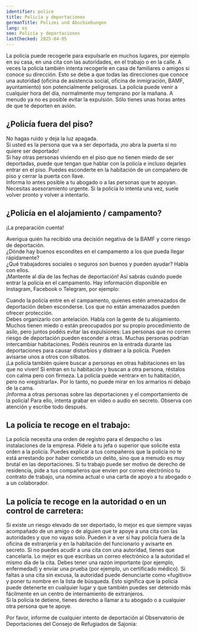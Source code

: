 ```yaml
---
identifier: police
title: Policía y deportaciones
germanTitle: Polizei und Abschiebungen
lang: es
seo: Policía y deportaciones
lastChecked: 2025-04-05
---
```



La policía puede recogerle para expulsarle en muchos lugares, por ejemplo en su casa, en una cita con las autoridades, en el trabajo o en la calle. 
A veces la policía también intenta recogerle en casa de familiares o amigos si conoce su dirección.
Esto se debe a que todas las direcciones que conoce una autoridad (oficina de asistencia social, oficina de inmigración, BAMF, ayuntamiento) son potencialmente peligrosas. 
La policía puede venir a cualquier hora del día, normalmente muy temprano por la mañana. A menudo ya no es posible evitar la expulsión. 
Sólo tienes unas horas antes de que te deporten en avión.

## ¿Policía fuera del piso?

No hagas ruido y deja la luz apagada. <br/>
Si usted es la persona que va a ser deportada, ¡no abra la puerta si no quiere ser deportado! <br/>
Si hay otras personas viviendo en el piso que no tienen miedo de ser deportadas, puede que tengan que hablar con la policía e incluso dejarles entrar en el piso. Puedes esconderte en la habitación de un compañero de piso y cerrar la puerta con llave. <br/>
Informa lo antes posible a tu abogado o a las personas que te apoyan. Necesitas asesoramiento urgente. Si la policía lo intenta una vez, suele volver pronto y volver a intentarlo.

## ¿Policía en el alojamiento / campamento?

¡La preparación cuenta!

Averigua quién ha recibido una decisión negativa de la BAMF y corre riesgo de deportación. <br/>
¿Dónde hay buenos escondites en el campamento a los que pueda llegar rápidamente? <br/>
¿Qué trabajadores sociales o seguros son buenos y pueden ayudar? Habla con ellos. <br/>
¡Mantente al día de las fechas de deportación! Así sabrás cuándo puede entrar la policía en el campamento. Hay información disponible en Instagram, Facebook o Telegram, por ejemplo: <address identifier="deportationalarm"></address>
Cuando la policía entre en el campamento, quienes estén amenazados de deportación deben esconderse. Los que no están amenazados pueden ofrecer protección. <br/>
Debes organizarlo con antelación. Habla con la gente de tu alojamiento. Muchos tienen miedo o están preocupados por su propio procedimiento de asilo, pero juntos podéis evitar las expulsiones: Las personas que no corren riesgo de deportación pueden esconder a otras. Muchas personas podrían intercambiar habitaciones. Podéis reuniros en la entrada durante las deportaciones para causar disturbios y distraer a la policía. Pueden avisarse unos a otros con silbatos. <br/>
¡La policía también quiere buscar a personas en otras habitaciones en las que no viven! Si entran en tu habitación y buscan a otra persona, réstalos con calma pero con firmeza. La policía puede «entrar» en tu habitación, pero no «registrarla». Por lo tanto, no puede mirar en los armarios ni debajo de la cama. <br/>
¡Informa a otras personas sobre las deportaciones y el comportamiento de la policía! Para ello, intenta grabar en vídeo o audio en secreto. Observa con atención y escribe todo después. <br/>

## La policía te recoge en el trabajo:

La policía necesita una orden de registro para el despacho o las instalaciones de la empresa. Pídele a tu jefa o superior que solicite esta orden a la policía.
Puedes explicar a tus compañeros que la policía no te está arrestando por haber cometido un delito, sino que a menudo es muy brutal en las deportaciones.
Si tu trabajo puede ser motivo de derecho de residencia, pide a tus compañeros que envíen por correo electrónico tu contrato de trabajo, una nómina actual o una carta de apoyo a tu abogado o a un colaborador.

## La policía te recoge en la autoridad o en un control de carretera:

Si existe un riesgo elevado de ser deportado, lo mejor es que siempre vayas acompañado de un amigo o de alguien que te apoye a una cita con las autoridades y que no vayas solo. Pueden ir a ver si hay policía fuera de la oficina de extranjería y en la habitación del funcionario y avisarte en secreto.
Si no puedes acudir a una cita con una autoridad, tienes que cancelarla. Lo mejor es que escribas un correo electrónico a la autoridad el mismo día de la cita. Debes tener una razón importante (por ejemplo, enfermedad) y enviar una prueba (por ejemplo, un certificado médico). Si faltas a una cita sin excusa, la autoridad puede denunciarte como «fugitivo» y poner tu nombre en la lista de búsqueda. Esto significa que la policía puede detenerte en cualquier lugar y que también puedes ser detenido más fácilmente en un centro de internamiento de extranjeros. <br/>
Si la policía te detiene, tienes derecho a llamar a tu abogado o a cualquier otra persona que te apoye.

Por favor, informe de cualquier intento de deportación al Observatorio de Deportaciones del Consejo de Refugiados de Sajonia: <Address identifier="sfr_abschiebemonitoring"></Address>
